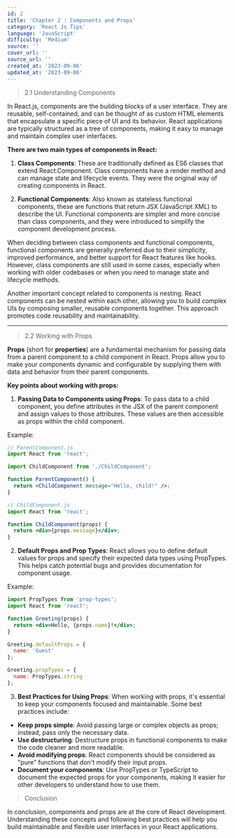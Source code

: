 ```yaml
---
id: 2
title: 'Chapter 2 : Components and Props'
category: 'React Js Tips'
language: 'JavaScript'
difficulty: 'Medium'
source: ''
cover_url: ''
source_url: ''
created_at: '2023-09-06'
updated_at: '2023-09-06'
---
```


> 2.1 Understanding Components

In React.js, components are the building blocks of a user interface. They are reusable, self-contained, and can be thought of as custom HTML elements that encapsulate a specific piece of UI and its behavior. React applications are typically structured as a tree of components, making it easy to manage and maintain complex user interfaces.

**There are two main types of components in React:**

1. **Class Components**: These are traditionally defined as ES6 classes that extend React.Component. Class components have a render method and can manage state and lifecycle events. They were the original way of creating components in React.

2. **Functional Components**: Also known as stateless functional components, these are functions that return JSX (JavaScript XML) to describe the UI. Functional components are simpler and more concise than class components, and they were introduced to simplify the component development process.

When deciding between class components and functional components, functional components are generally preferred due to their simplicity, improved performance, and better support for React features like hooks. However, class components are still used in some cases, especially when working with older codebases or when you need to manage state and lifecycle methods.

Another important concept related to components is nesting. React components can be nested within each other, allowing you to build complex UIs by composing smaller, reusable components together. This approach promotes code reusability and maintainability.

---

> 2.2 Working with Props

**Props** (short for **properties**) are a fundamental mechanism for passing data from a parent component to a child component in React. Props allow you to make your components dynamic and configurable by supplying them with data and behavior from their parent components.

**Key points about working with props:**

1. **Passing Data to Components using Props**: To pass data to a child component, you define attributes in the JSX of the parent component and assign values to those attributes. These values are then accessible as props within the child component.

Example:

```jsx
// ParentComponent.js
import React from 'react';

import ChildComponent from './ChildComponent';

function ParentComponent() {
  return <ChildComponent message="Hello, child!" />;
}
```

```jsx
// ChildComponent.js
import React from 'react';

function ChildComponent(props) {
  return <div>{props.message}</div>;
}
```

2. **Default Props and Prop Types**: React allows you to define default values for props and specify their expected data types using PropTypes. This helps catch potential bugs and provides documentation for component usage.

Example:

```jsx
import PropTypes from 'prop-types';
import React from 'react';

function Greeting(props) {
  return <div>Hello, {props.name}!</div>;
}

Greeting.defaultProps = {
  name: 'Guest'
};

Greeting.propTypes = {
  name: PropTypes.string
};
```

3. **Best Practices for Using Props**: When working with props, it's essential to keep your components focused and maintainable. Some best practices include:

- **Keep props simple**: Avoid passing large or complex objects as props; instead, pass only the necessary data.
- **Use destructuring**: Destructure props in functional components to make the code cleaner and more readable.
- **Avoid modifying props**: React components should be considered as "pure" functions that don't modify their input props.
- **Document your components**: Use PropTypes or TypeScript to document the expected props for your components, making it easier for other developers to understand how to use them.

> Conclusion

In conclusion, components and props are at the core of React development. Understanding these concepts and following best practices will help you build maintainable and flexible user interfaces in your React applications.

